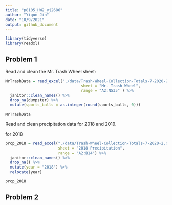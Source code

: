 ```yaml
---
title: "p8105_HW2_yj2686"
author: "Yiqun Jin"
date: "10/9/2021"
output: github_document
---
```


```r
library(tidyverse)
library(readxl)
```

## Problem 1

Read and clean the Mr. Trash Wheel sheet:

```r
MrTrashData = read_excel("./data/Trash-Wheel-Collection-Totals-7-2020-2.xlsx", 
                                 sheet = "Mr. Trash Wheel", 
                                 range = "A2:N535" ) %>%
  janitor::clean_names() %>% 
  drop_na(dumpster) %>% 
  mutate(sports_balls = as.integer(round(sports_balls, 0)))

MrTrashData

```
Read and clean precipitation data for 2018 and 2019.

for 2018

```r
prcp_2018 = read_excel("./data/Trash-Wheel-Collection-Totals-7-2020-2.xlsx",
                       sheet = "2018 Precipitation",
                       range = "A2:B14") %>% 
  janitor::clean_names() %>% 
  drop_na() %>% 
  mutate(year = "2018") %>% 
  relocate(year)

prcp_2018
```



## Problem 2


